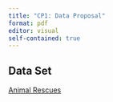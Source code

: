 ```yaml
---
title: "CP1: Data Proposal"
format: pdf
editor: visual
self-contained: true
---
```


## Data Set

[Animal Rescues](https://github.com/rfordatascience/tidytuesday/blob/master/data/2021/2021-06-29/readme.md)

